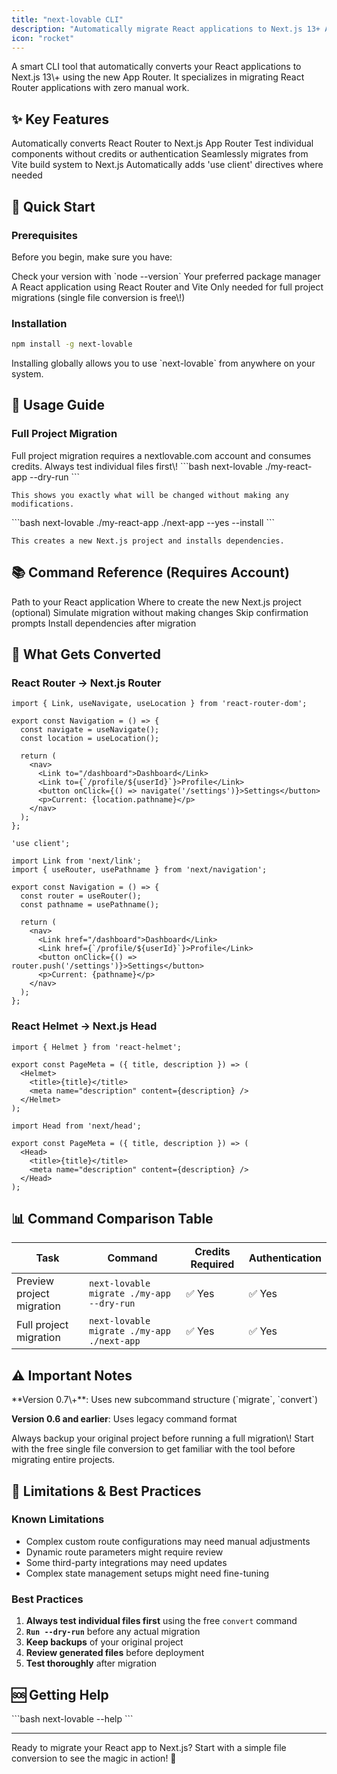 ```yaml
---
title: "next-lovable CLI"
description: "Automatically migrate React applications to Next.js 13+ App Router with intelligent React Router conversion"
icon: "rocket"
---
```


<Card title="What is next-lovable?" icon="lightbulb">
  A smart CLI tool that automatically converts your React applications to Next.js 13\+ using the new App Router. It specializes in migrating React Router applications with zero manual work.
</Card>

## ✨ Key Features

<CardGroup cols={2}>
  <Card title="Smart Router Conversion" icon="route">
    Automatically converts React Router to Next.js App Router
  </Card>
  <Card title="Free Single File Testing" icon="file-code">
    Test individual components without credits or authentication
  </Card>
  <Card title="Vite to Next.js Migration" icon="box">
    Seamlessly migrates from Vite build system to Next.js
  </Card>
  <Card title="Intelligent Components" icon="brain">
    Automatically adds 'use client' directives where needed
  </Card>
</CardGroup>

## 🚀 Quick Start

### Prerequisites

Before you begin, make sure you have:

<Steps>
  <Step title="Node.js 18.x or higher">
    Check your version with `node --version`
  </Step>
  <Step title="npm or yarn">
    Your preferred package manager
  </Step>
  <Step title="React Router Project">
    A React application using React Router and Vite
  </Step>
  <Step title="nextlovable.com account">
    Only needed for full project migrations (single file conversion is free\!)
  </Step>
</Steps>

### Installation

```bash
npm install -g next-lovable
```

<Tip>
  Installing globally allows you to use `next-lovable` from anywhere on your system.
</Tip>

## 🎯 Usage Guide

### Full Project Migration

<Warning>
  Full project migration requires a nextlovable.com account and consumes credits. Always test individual files first\!
</Warning>

<Steps>
  <Step title="Run a Dry Run First">
    ```bash
    next-lovable ./my-react-app --dry-run
    ```

    This shows you exactly what will be changed without making any modifications.
  </Step>
  <Step title="Execute the Migration">
    ```bash
    next-lovable ./my-react-app ./next-app --yes --install
    ```

    This creates a new Next.js project and installs dependencies.
  </Step>
</Steps>

## 📚 Command Reference (Requires Account)

<ParamField path="source-directory" type="string" required>
  Path to your React application
</ParamField>

<ParamField path="target-directory" type="string">
  Where to create the new Next.js project (optional)
</ParamField>

<ParamField path="--dry-run, -d" type="boolean">
  Simulate migration without making changes
</ParamField>

<ParamField path="--yes, -y" type="boolean">
  Skip confirmation prompts
</ParamField>

<ParamField path="--install, -i" type="boolean">
  Install dependencies after migration
</ParamField>

## 🔄 What Gets Converted

### React Router → Next.js Router

<CodeGroup>

```tsx Before (React Router)
import { Link, useNavigate, useLocation } from 'react-router-dom';

export const Navigation = () => {
  const navigate = useNavigate();
  const location = useLocation();

  return (
    <nav>
      <Link to="/dashboard">Dashboard</Link>
      <Link to={`/profile/${userId}`}>Profile</Link>
      <button onClick={() => navigate('/settings')}>Settings</button>
      <p>Current: {location.pathname}</p>
    </nav>
  );
};
```


```tsx After (Next.js)
'use client';

import Link from 'next/link';
import { useRouter, usePathname } from 'next/navigation';

export const Navigation = () => {
  const router = useRouter();
  const pathname = usePathname();

  return (
    <nav>
      <Link href="/dashboard">Dashboard</Link>
      <Link href={`/profile/${userId}`}>Profile</Link>
      <button onClick={() => router.push('/settings')}>Settings</button>
      <p>Current: {pathname}</p>
    </nav>
  );
};
```

</CodeGroup>

### React Helmet → Next.js Head

<CodeGroup>

```tsx Before (React Helmet)
import { Helmet } from 'react-helmet';

export const PageMeta = ({ title, description }) => (
  <Helmet>
    <title>{title}</title>
    <meta name="description" content={description} />
  </Helmet>
);
```


```tsx After (Next.js Head)
import Head from 'next/head';

export const PageMeta = ({ title, description }) => (
  <Head>
    <title>{title}</title>
    <meta name="description" content={description} />
  </Head>
);
```

</CodeGroup>


## 📊 Command Comparison Table

| Task                      | Command                                          | Credits Required | Authentication |
| ------------------------- | ------------------------------------------------ | ---------------- | -------------- |
| Preview project migration | `next-lovable migrate ./my-app --dry-run`        | ✅ Yes            | ✅ Yes          |
| Full project migration    | `next-lovable migrate ./my-app ./next-app`       | ✅ Yes            | ✅ Yes          |

## ⚠️ Important Notes

<Note>
  **Version 0.7\+**: Uses new subcommand structure (`migrate`, `convert`)

  **Version 0.6 and earlier**: Uses legacy command format
</Note>

<Warning>
  Always backup your original project before running a full migration\!
</Warning>

<Tip>
  Start with the free single file conversion to get familiar with the tool before migrating entire projects.
</Tip>

## 🐛 Limitations & Best Practices

### Known Limitations

- Complex custom route configurations may need manual adjustments
- Dynamic route parameters might require review
- Some third-party integrations may need updates
- Complex state management setups might need fine-tuning

### Best Practices

1. **Always test individual files first** using the free `convert` command
2. **`Run --dry-run`** before any actual migration
3. **Keep backups** of your original project
4. **Review generated files** before deployment
5. **Test thoroughly** after migration

## 🆘 Getting Help

<CardGroup cols={2}>
  <Card title="List Available Commands" icon="terminal">
    ```bash
    next-lovable --help
    ```
  </Card>
</CardGroup>

---

Ready to migrate your React app to Next.js? Start with a simple file conversion to see the magic in action\! 🚀